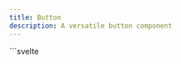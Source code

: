 ```yaml
---
title: Button
description: A versatile button component
---
```


<Tabs>
  <TabItem label="Preview">
	<ButtonPreview />
  </TabItem>
  <TabItem label="Usage">
    ```svelte
	<script lang="ts">
		import { Button } from "@dxdns/feflow"

		const variants = ["outlined", "text", "contained"]
		const colors = ["error", "success", "warning", "info", "primary"]
	</script>

	<div
		style="
		display: flex; 
		flex-direction: column; 
		gap: 1rem;
		width: fit-content;
		align-items: center;
		padding: 1rem;
	"
	>
		<Button isLoading></Button>

		{#each variants as variant}
			<Button variant={variant as any}>{variant}</Button>
		{/each}
		<Button href="https://dxdns.dev" target="_blank">link</Button>

		{#each variants as variant}
			<Button disabled variant={variant as any}>{variant} disabled</Button>
		{/each}

		<div style="display:flex; align-items: baseline; gap: 1rem;">
			{#each colors as color}
				<Button class="bg-{color} text-on-{color}">{color}</Button>
			{/each}
		</div>

		<Button>
			<svg
				xmlns="http://www.w3.org/2000/svg"
				height="16px"
				viewBox="0 -960 960 960"
				width="16px"
				fill="red"
			>
				<path
					d="m480-120-58-52q-101-91-167-157T150-447.5Q111-500 95.5-544T80-634q0-94 63-157t157-63q52 0 99 22t81 62q34-40 81-62t99-22q94 0 157 63t63 157q0 46-15.5 90T810-447.5Q771-395 705-329T538-172l-58 52Z"
				/>
			</svg>
			heart
		</Button>
	</div>
	```
  </TabItem>
</Tabs>